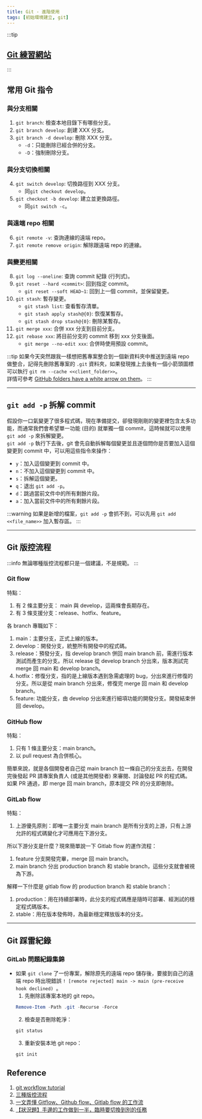 ```yaml
---
title: Git - 進階使用
tags: [初始環境建立, git]
---
```

:::tip
## [Git 練習網站](https://learngitbranching.js.org/?locale=zh_TW)
:::

## 常用 Git 指令
### 與分支相關
1. `git branch`: 檢查本地目錄下有哪些分支。
2. `git branch develop`: 創建 XXX 分支。
3. `git branch -d develop`: 刪除 XXX 分支。
    - `-d`：只能刪除已經合併的分支。
    - `-D`：強制刪除分支。

### 與分支切換相關
4. `git switch develop`: 切換路徑到 XXX 分支。
    - 同`git checkout develop`。
5. `git checkout -b develop`: 建立並更換路徑。
    - 同`git switch -c`。

### 與遠端 repo 相關
6. `git remote -v`: 查詢連線的遠端 repo。
7. `git remote remove origin`: 解除跟遠端 repo 的連線。

### 與變更相關
8. `git log --oneline`: 查詢 commit 紀錄 (行列式)。
9. `git reset --hard <commit>`: 回到指定 commit。
    - `git reset --soft HEAD~1`: 回到上一個 commit，並保留變更。
10. `git stash`: 暫存變更。
    - `git stash list`: 查看暫存清單。
    - `git stash apply stash@{0}`: 恢復某暫存。
    - `git stash drop stash@{0}`: 刪除某暫存。
11. `git merge xxx`: 合併 xxx 分支到目前分支。
12. `git rebase xxx`: 將目前分支的 commit 移到 xxx 分支後面。
    - `git merge --no-edit xxx`: 合併時使用預設 commit。

:::tip
如果今天突然跟我一樣想把舊專案整合到一個新資料夾中推送到遠端 repo 做整合，記得先刪除舊專案的 `.git` 資料夾，如果發現推上去後有一個小箭頭圖標可以執行 `git rm --cache <<client_folder>>`。  
詳情可參考 [GitHub folders have a white arrow on them](https://stackoverflow.com/questions/62056294/github-folders-have-a-white-arrow-on-them)。
:::

---

## `git add -p` 拆解 commit
假設你一口氣變更了很多程式碼，現在準備提交，卻發現剛剛的變更裡包含太多功能，而通常我們會希望單一功能 (目的) 就單獨一個 commit，這時候就可以使用 `git add -p` 來拆解變更。  
`git add -p` 執行下去後，git 會先自動拆解每個變更並且逐個問你是否要加入這個變更到 commit 中，可以用這些指令來操作：
- `y`：加入這個變更到 commit 中。
- `n`：不加入這個變更到 commit 中。
- `s`：拆解這個變更。
- `q`：退出 `git add -p`。
- `d`：跳過當前文件中的所有剩餘片段。
- `a`：加入當前文件中的所有剩餘片段。

:::warning
如果是新增的檔案，`git add -p` 會抓不到，可以先用 `git add <<file_name>>` 加入暫存區。
:::

---

## Git 版控流程
:::info
無論哪種版控流程都只是一個建議，不是規範。
:::
### Git flow
特點：  
1. 有 2 條主要分支： main 與 develop，這兩條會長期存在。
2. 有 3 條支援分支：release、hotfix、feature。

各 branch 專職如下：
1. main：主要分支，正式上線的版本。
2. develop：開發分支，統整所有開發中的程式碼。
3. release：預發分支，指 develop branch 併回 main branch 前，需進行版本測試而產生的分支。所以 release 從 develop branch 分出來，版本測試完 merge 回 main 和 develop branch。
4. hotfix：修復分支，指的是上線版本遇到急需處理的 bug，分出來進行修復的分支。所以是從 main branch 分出來，修復完 merge 回 main 和 develop branch。
5. feature: 功能分支，由 develop 分出來進行細項功能的開發分支。開發結束併回 develop。

### GitHub flow
特點：  
1. 只有 1 條主要分支：main branch。
2. 以 pull request 為合併核心。

簡單來說，就是各個開發者自己從 main branch 拉一條自己的分支出去，在開發完後發起 PR 請專案負責人 (或是其他開發者) 來審閱、討論發起 PR 的程式碼。  
如果 PR 通過，即 merge 回 main branch，原本提交 PR 的分支即刪除。

### GitLab flow
特點：  
1. 上游優先原則：即唯一主要分支 main branch 是所有分支的上游，只有上游允許的程式碼變化才可應用在下游分支。

所以下游分支是什麼？現來簡單說一下 Gitlab flow 的運作流程：
1. feature 分支開發完畢，merge 回 main branch。
2. main branch 分出 production branch 和 stable branch，這些分支就會被視為下游。

解釋一下什麼是 gitlab flow 的 production branch 和 stable branch：
1. production：用在持續部署時，此分支的程式碼應是隨時可部署、經測試的穩定程式碼版本。
2. stable：用在版本發佈時，為最新穩定釋放版本的分支。

---

## Git 踩雷紀錄
### GitLab 問題紀錄集錦
* 如果 `git clone` 了一份專案，解除原先的遠端 repo 儲存後，要接到自己的遠端 repo 時出現錯誤 `! [remote rejected] main -> main (pre-receive hook declined) `。
    1. 先刪除該專案本地的 git repo。
    ```powershell
    Remove-Item -Path .git -Recurse -Force
    ```
    2. 檢查是否刪除乾淨：
    ```powershell
    git status
    ```
    3. 重新安裝本地 git repo：
    ```powershell
    git init
    ```

## Reference
1. [git workflow tutorial](https://github.com/xirong/my-git/blob/master/git-workflow-tutorial.md)
2. [三種版控流程](https://medium.com/@lf2lf2111/%E4%B8%89%E7%A8%AE%E7%89%88%E6%8E%A7%E6%B5%81%E7%A8%8B-29c82f5d4469)
3. [一文弄懂 Gitflow、Github flow、Gitlab flow 的工作流](https://cloud.tencent.com/developer/article/1646937)
4. [【狀況題】手邊的工作做到一半，臨時要切換到別的任務](https://gitbook.tw/chapters/faq/stash)

